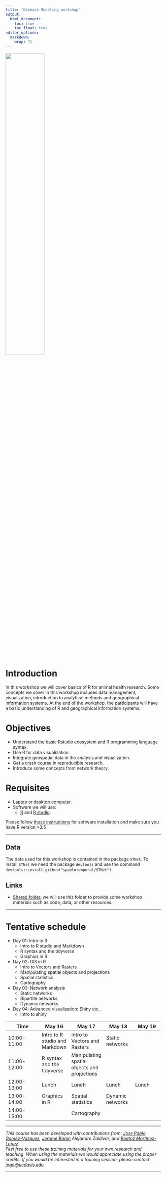 ```yaml
---
title: "Disease Modeling workshop"
output:
  html_document:
    toc: true
    toc_float: true
editor_options: 
  markdown: 
    wrap: 72
---
```


<img src="img/cadms-left.png" style="width:50%;position:center"/>

# Introduction

In this workshop we will cover basics of R for animal health research.
Some concepts we cover in this workshop includes data management,
visualization, introduction to analytical methods and geographical
information systems. At the end of the workshop, the participants will
have a basic understanding of R and geographical information systems.

# Objectives

-   Understand the basic Rstudio ecosystem and R programming language
    syntax.
-   Use R for data visualization.
-   Integrate geospatial data in the analysis and visualization.
-   Get a crash course in reproducible research.
-   Introduce some concepts from network theory.\
    <!-- - Identify appropriate statistical test to use for data analysis. -->

# Requisites

-   Laptop or desktop computer.\
-   Software we will use:
    -   [R](https://cloud.r-project.org/) and [R
        studio](https://www.rstudio.com/products/rstudio/).

Please follow [these instructions](0a_R_Intro.html) for software
installation and make sure you have R version \>3.5

------------------------------------------------------------------------

## Data

The data used for this workshop is contained in the package `STNet`. To
install `STNet` we need the package `devtools` and use the command
`devtools::install_github("spablotemporal/STNet")`.

<!-- ------------------------------------------------------------------------ -->

## Links

-   [Shared
    folder](https://ucdavis.box.com/s/65bg7mu85kblruofbkf481ontvuw128e),
    we will use this folder to provide some workshop materials such as
    code, data, or other resources.

<!-- ### Recommended reading -->

<!-- -   Martínez-López B, Perez AM, Sánchez-Vizcaíno JM. Social network -->

<!--     analysis. Review of general concepts and use in preventive -->

<!--     veterinary medicine. Transbound Emerg Dis. 2009 May;56(4):109-20. -->

<!--     doi: 10.1111/j.1865-1682.2009.01073.x. PMID: 19341388. -->

<!-- -   Enright J, Kao RR. Epidemics on dynamic networks. Epidemics. 2018 -->

<!--     Sep;24:88-97. doi: 10.1016/j.epidem.2018.04.003. Epub 2018 Apr 28. -->

<!--     PMID: 29907403. -->

<!-- -   Silk, M.J., Croft, D.P., Delahay, R.J., Hodgson, D.J., Weber, N., -->

<!--     Boots, M. and McDonald, R.A. (2017), The application of statistical -->

<!--     network models in disease research. Methods Ecol Evol, 8: 1026-1041. -->

<!--     <https://doi.org/10.1111/2041-210X.12770> -->

<!-- -   Farine, DR. When to choose dynamic vs. static social network -->

<!--     analysis. J Anim Ecol. 2018; 87: 128-- 138. -->

<!--     <https://doi.org/10.1111/1365-2656.12764> -->

------------------------------------------------------------------------

# Tentative schedule

<!-- Multiple-day format: -->

-   Day 01: Intro to R
    -   Intro to R studio and Markdown <!-- - The interface -->
        <!-- - Writing documents: pdfs, reports and presentations -->
    -   R syntax and the tidyverse <!-- - Importing data -->
        <!-- - Cleaning data -->
        <!-- - Summary tables and statistics -->
    -   Graphics in R <!-- - Visualizing distributions  -->
        <!-- - Plots for continuous data -->
        <!-- - Plots for categorical data -->
-   Day 02: GIS in R
    -   Intro to Vectors and Rasters
    -   Manipulating spatial objects and projections
    -   Spatial statistics
    -   Cartography
-   Day 03: Network analysis
    -   Static networks
    -   Bipartite networks
    -   Dynamic networks
-   Day 04: Advanced visualization: Shiny etc..
    -   Intro to shiny

| Time        | May 16                         | May 17                                       | May 18           | May 19 |
|-----------------|--------------|--------------|--------------|--------------|
| 10:00-11:00 | Intro to R studio and Markdown | Intro to Vectors and Rasters                 | Static networks  |        |
| 11:00-12:00 | R syntax and the tidyverse     | Manipulating spatial objects and projections |                  |        |
| 12:00-13:00 | Lunch                          | Lunch                                        | Lunch            | Lunch  |
| 13:00-14:00 | Graphics in R                  | Spatial statistics                           | Dynamic networks |        |
| 14:00-15:00 |                                | Cartography                                  |                  |        |

<!-- | Time        | Topic                   | Format  | -->

<!-- |-------------|-------------------------|---------| -->

<!-- | 10:00-10:15 | Introduction            | Lecture | -->

<!-- | 10:15-10:45 | [Part I](Part_I.html)   | Lecture | -->

<!-- | 10:45-12:00 | [Lab 1](Lab1.html)      | Lab     | -->

<!-- | 12:00-13:00 | Lunch                   | Lunch   | -->

<!-- | 13:00-14:00 | [Lab 2](Lab2.html)      | Lab     | -->

<!-- | 14:00-14:30 | [Part II](Part_II.html) | Lecture | -->

<!-- | 14:30-14:40 | Break                   | Break   | -->

<!-- | 14:40-15:10 | [Lab 3](Lab3.html)      | Lab     | -->

<!-- | 15:20-16:00 | [Lab 4](Lab4.html)      | Lab     | -->

------------------------------------------------------------------------

<!-- # Post workshop survey -->

<!-- ICAHS -->

<!-- We would appreciate if you take a minute to fill a quick anonymous -->

<!-- survey for feedback. To go to the survey follow [THIS LINK](Survey.html) -->

<!-- https://forms.gle/2NLzs7vLYUdumYjT9 -->

<!-- NIFNAF -->

<!-- We would appreciate if you take a minute to fill a quick anonymous survey for feedback. To go to the survey follow [THIS LINK](https://ucdavis.co1.qualtrics.com/jfe/form/SV_40oI9hjyLzb4W0K) -->

*This course has been developed with contributions from: [Jose Pablo
Gomez-Vazquez](https://www.spablo-temporal.network), [Jerome
Baron](https://www.researchgate.net/profile/Jerome-Baron-2?_iepl%5Bcontexts%5D%5B0%5D=searchReact&_iepl%5BinteractionType%5D=headerSearchResearcher&_iepl%5Bposition%5D=1&_iepl%5BrgKey%5D=AC%3A19976637&_iepl%5Bquery%5D=jerome%20baron&_sg%5B0%5D=h0qwByBH7jEA9pnkn57dm5DqgHcuF9RNJMTd-1Y79ltjmKk1-oUwMXIy0pcjRE2CnEYq1KdLptyRR6s54PsSQTvSojEvOpxGlpJjg6kuLhyfGh3pNjLchg.RUn0HdO-b7dyxeqozqlU1rJYELS8Vbv-3SOTmOVKfhG2vntyZ18MRQemx2xzjlKdofPhapNFbhW2HCVG1gGhtw&_sg%5B1%5D=LN6moeDNOP7fMtM7A31LTwZ9q27yotxpXtAgTlLmDlxFCvXSd6qjzytmLHphEk7feO7YsBVeJEbTHCewI-A.RUn0HdO-b7dyxeqozqlU1rJYELS8Vbv-3SOTmOVKfhG2vntyZ18MRQemx2xzjlKdofPhapNFbhW2HCVG1gGhtw&_sgd%5B2%20words%5D=1&_sgd%5B10-20%20characters%5D=1)
Alejandro Zaldivar, and [Beatriz
Martinez-Lopez](https://cadms.vetmed.ucdavis.edu/about/director).\
Feel free to use these training materials for your own research and
teaching. When using the materials we would appreciate using the proper
credits. If you would be interested in a training session, please
contact: [jpgo\@ucdavis.edu](mailto:jpgo@ucdavis.edu){.email}*

------------------------------------------------------------------------
